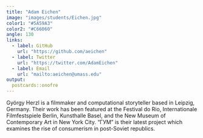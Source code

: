 ```yaml
---
title: "Adam Eichen"
image: "images/students/Eichen.jpg"
color1: "#5A59A3"
color2: "#C66060"
angle: 130
links:
  - label: GitHub
    url: "https://github.com/aeichen"
  - label: Twitter
    url: "https://twitter.com/AdamEichen"
  - label: Email
    url: "mailto:aeichen@umass.edu"
output:
  postcards::onofre
---
```

 
György Herzl is a filmmaker and computational storyteller based in Leipzig,
Germany. Their work has been featured at the Festival do Rio, Internationale
Filmfestspiele Berlin, Kunsthalle Basel, and the New Museum of Contemporary Art
in New York City. "ГУМ" is their latest project which examines the rise of
consumerism in post-Soviet republics.
